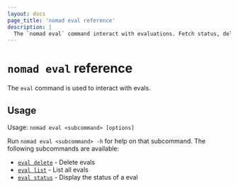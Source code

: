 ```yaml
---
layout: docs
page_title: 'nomad eval reference'
description: |
  The `nomad eval` command interact with evaluations. Fetch status, delete an evaluation, and list all evaluations.
---
```


# `nomad eval` reference

The `eval` command is used to interact with evals.

## Usage

Usage: `nomad eval <subcommand> [options]`

Run `nomad eval <subcommand> -h` for help on that subcommand. The following
subcommands are available:
- [`eval delete`][delete] - Delete evals
- [`eval list`][list] - List all evals
- [`eval status`][status] - Display the status of a eval

[delete]: /nomad/docs/commands/eval/delete 'Delete evals'
[list]: /nomad/docs/commands/eval/list 'List all evals'
[status]: /nomad/docs/commands/eval/status 'Display the status of a eval'
